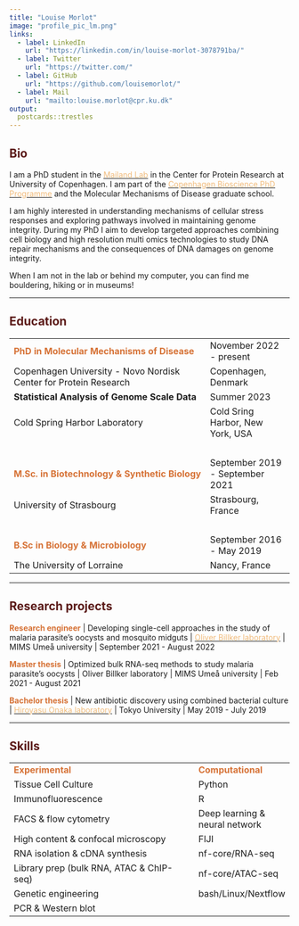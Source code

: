 ```yaml
---
title: "Louise Morlot"
image: "profile_pic_lm.png"
links:
  - label: LinkedIn
    url: "https://linkedin.com/in/louise-morlot-3078791ba/"
  - label: Twitter
    url: "https://twitter.com/"
  - label: GitHub
    url: "https://github.com/louisemorlot/"
  - label: Mail
    url: "mailto:louise.morlot@cpr.ku.dk"
output:
  postcards::trestles
---
```



## <span style="color:  #5B1A18;"> Bio</span>

I am a PhD student in the <a href="https://www.cpr.ku.dk/research/proteinsignaling/mailand/"><span style="color:  #F1BB7B;"> Mailand Lab</span></a> in the Center for Protein Research at University of
Copenhagen. I am part of the <a href="https://cphbiosciencephd.org/"><span style="color:  #F1BB7B;">  Copenhagen Bioscience PhD Programme</span></a> and the Molecular Mechanisms of Disease graduate school.

I am highly interested in understanding mechanisms of cellular stress responses and exploring pathways involved in maintaining genome integrity. 
During my PhD I aim to develop targeted approaches combining cell biology and high resolution multi omics technologies to study DNA repair mechanisms and the consequences of DNA damages on genome integrity.

When I am not in the lab or behind my computer, you can find me bouldering, hiking or in museums! 

---

## <span style="color:  #5B1A18;"> Education</span>
|  |  |
|:------------------------------------------------|:--------------------|
| **<span style="color:  #D67236;"> PhD in Molecular Mechanisms of Disease</span>** | November 2022 - present |
Copenhagen University - Novo Nordisk Center for Protein Research | Copenhagen, Denmark |
| **Statistical Analysis of Genome Scale Data** | Summer 2023 |
| Cold Spring Harbor Laboratory | Cold Sring Harbor, New York, USA |
|<br>|   |
| **<span style="color:  #D67236;"> M.Sc. in Biotechnology & Synthetic Biology</span>** | September 2019 - September 2021 |
|University of Strasbourg | Strasbourg, France |
|<br>|   |
| **<span style="color:  #D67236;"> B.Sc in Biology & Microbiology</span>** | September 2016 - May 2019 |
| The University of Lorraine | Nancy, France ||

---

## <span style="color:  #5B1A18;"> Research projects</span>

**<span style="color:  #D67236;"> Research engineer</span>** | Developing single-cell approaches in the study of malaria parasite's oocysts and mosquito midguts | <a href="https://billkerlab.org/"><span style="color:  #F1BB7B;">  Oliver Billker laboratory</span></a> | MIMS Umeå university | September 2021 - August 2022

**<span style="color:  #D67236;"> Master thesis</span>** | Optimized bulk RNA-seq methods to study malaria parasite's oocysts | Oliver Billker laboratory | MIMS Umeå university | Feb 2021 - August 2021

**<span style="color:  #D67236;"> Bachelor thesis</span>** | New antibiotic discovery using combined bacterial culture | <a href="http://microbial-potential.bt.a.u-tokyo.ac.jp/en/"><span style="color:  #F1BB7B;">  Hiroyasu Onaka laboratory</span></a> | Tokyo University | May 2019 - July 2019 

---



## <span style="color:  #5B1A18;"> Skills</span>

|  |  |
|:------------------------------------------------|:--------------------|
| **<span style="color:  #D67236;"> Experimental</span>** | **<span style="color:  #D67236;"> Computational</span>** |
| Tissue Cell Culture | Python |
| Immunofluorescence | R |
| FACS & flow cytometry | Deep learning & neural network |
| High content & confocal microscopy | FIJI |
| RNA isolation & cDNA synthesis | nf-core/RNA-seq |
| Library prep (bulk RNA, ATAC & ChIP-seq) | nf-core/ATAC-seq | 
| Genetic engineering | bash/Linux/Nextflow | 
| PCR & Western blot | ||